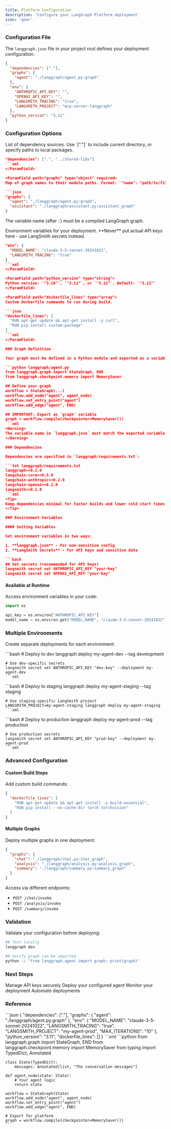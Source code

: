 ```yaml
---
title: Platform Configuration
description: 'Configure your LangGraph Platform deployment'
icon: 'gear'
---
```


### Configuration File

The `langgraph.json` file in your project root defines your deployment configuration:

```json langgraph.json
{
  "dependencies": ["."],
  "graphs": {
    "agent": "./langgraph/agent.py:graph"
  },
  "env": {
    "ANTHROPIC_API_KEY": "",
    "OPENAI_API_KEY": "",
    "LANGSMITH_TRACING": "true",
    "LANGSMITH_PROJECT": "mcp-server-langgraph"
  },
  "python_version": "3.11"
}
```
### Configuration Options

<ParamField path="dependencies" type="array" required>
  List of dependency sources. Use `["."]` to include current directory, or specify paths to local packages.

  ```json
  "dependencies": [".", "../shared-libs"]
  ```xml
</ParamField>

<ParamField path="graphs" type="object" required>
  Map of graph names to their module paths. Format: `"name": "path/to/file.py:variable"`

  ```json
  "graphs": {
    "agent": "./langgraph/agent.py:graph",
    "assistant": "./langgraph/assistant.py:assistant_graph"
  }
```
  The variable name (after `:`) must be a compiled LangGraph graph.
</ParamField>

<ParamField path="env" type="object">
  Environment variables for your deployment. **Never** put actual API keys here - use LangSmith secrets instead.

  ```json
  "env": {
    "MODEL_NAME": "claude-3-5-sonnet-20241022",
    "LANGSMITH_TRACING": "true"
  }
  ```xml
</ParamField>

<ParamField path="python_version" type="string">
  Python version: `"3.10"`, `"3.11"`, or `"3.12"`. Default: `"3.11"`
</ParamField>

<ParamField path="dockerfile_lines" type="array">
  Custom Dockerfile commands to run during build.

  ```json
  "dockerfile_lines": [
    "RUN apt-get update && apt-get install -y curl",
    "RUN pip install custom-package"
  ]
  ```xml
</ParamField>

### Graph Definition

Your graph must be defined in a Python module and exported as a variable:

```python langgraph/agent.py
from langgraph.graph import StateGraph, END
from langgraph.checkpoint.memory import MemorySaver

## Define your graph
workflow = StateGraph(...)
workflow.add_node("agent", agent_node)
workflow.set_entry_point("agent")
workflow.add_edge("agent", END)

## IMPORTANT: Export as 'graph' variable
graph = workflow.compile(checkpointer=MemorySaver())
```xml
<Warning>
  The variable name in `langgraph.json` must match the exported variable name in your Python file.
</Warning>

### Dependencies

Dependencies are specified in `langgraph/requirements.txt`:

```txt langgraph/requirements.txt
langgraph>=0.2.0
langchain-core>=0.3.0
langchain-anthropic>=0.2.0
langchain-openai>=0.2.0
langsmith>=0.1.0
```xml
<Tip>
  Keep dependencies minimal for faster builds and lower cold start times.
</Tip>

### Environment Variables

#### Setting Variables

Set environment variables in two ways:

1. **langgraph.json** - For non-sensitive config
2. **LangSmith Secrets** - For API keys and sensitive data

```bash
## Set secrets (recommended for API keys)
langsmith secret set ANTHROPIC_API_KEY "your-key"
langsmith secret set OPENAI_API_KEY "your-key"
```
#### Available at Runtime

Access environment variables in your code:

```python
import os

api_key = os.environ["ANTHROPIC_API_KEY"]
model_name = os.environ.get("MODEL_NAME", "claude-3-5-sonnet-20241022")
```
### Multiple Environments

Create separate deployments for each environment:

<Tabs>
  <Tab title="Development">
    ```bash
    # Deploy to dev
    langgraph deploy my-agent-dev --tag development

    # Use dev-specific secrets
    langsmith secret set ANTHROPIC_API_KEY "dev-key" --deployment my-agent-dev
    ```xml
  </Tab>

  <Tab title="Staging">
    ```bash
    # Deploy to staging
    langgraph deploy my-agent-staging --tag staging

    # Use staging-specific LangSmith project
    LANGSMITH_PROJECT=my-agent-staging langgraph deploy my-agent-staging
    ```xml
  </Tab>

  <Tab title="Production">
    ```bash
    # Deploy to production
    langgraph deploy my-agent-prod --tag production

    # Use production secrets
    langsmith secret set ANTHROPIC_API_KEY "prod-key" --deployment my-agent-prod
    ```xml
  </Tab>
</Tabs>

### Advanced Configuration

#### Custom Build Steps

Add custom build commands:

```json
{
  "dockerfile_lines": [
    "RUN apt-get update && apt-get install -y build-essential",
    "RUN pip install --no-cache-dir torch torchvision"
  ]
}
```
#### Multiple Graphs

Deploy multiple graphs in one deployment:

```json
{
  "graphs": {
    "chat": "./langgraph/chat.py:chat_graph",
    "analysis": "./langgraph/analysis.py:analysis_graph",
    "summary": "./langgraph/summary.py:summary_graph"
  }
}
```
Access via different endpoints:
- `POST /chat/invoke`
- `POST /analysis/invoke`
- `POST /summary/invoke`

### Validation

Validate your configuration before deploying:

```bash
## Test locally
langgraph dev

## Verify graph can be imported
python -c "from langgraph.agent import graph; print(graph)"
```
### Next Steps

<CardGroup cols={2}>
  <Card title="Secrets Management" icon="key" href="/deployment/platform/secrets">
    Manage API keys securely
  </Card>
  <Card title="Deploy Now" icon="rocket" href="/deployment/platform/quickstart">
    Deploy your configured agent
  </Card>
  <Card title="Monitoring" icon="chart-line" href="/deployment/platform/monitoring">
    Monitor your deployment
  </Card>
  <Card title="CI/CD" icon="infinity" href="/deployment/platform/ci-cd">
    Automate deployments
  </Card>
</CardGroup>

### Reference

<AccordionGroup>
  <Accordion title="Example langgraph.json">
    ```json
    {
      "dependencies": ["."],
      "graphs": {
        "agent": "./langgraph/agent.py:graph"
      },
      "env": {
        "MODEL_NAME": "claude-3-5-sonnet-20241022",
        "LANGSMITH_TRACING": "true",
        "LANGSMITH_PROJECT": "my-agent-prod",
        "MAX_ITERATIONS": "10"
      },
      "python_version": "3.11",
      "dockerfile_lines": []
    }
    ```xml
  </Accordion>

  <Accordion title="Example graph export">
    ```python
    from langgraph.graph import StateGraph, END
    from langgraph.checkpoint.memory import MemorySaver
    from typing import TypedDict, Annotated

    class State(TypedDict):
        messages: Annotated[list, "The conversation messages"]

    def agent_node(state: State):
        # Your agent logic
        return state

    workflow = StateGraph(State)
    workflow.add_node("agent", agent_node)
    workflow.set_entry_point("agent")
    workflow.add_edge("agent", END)

    # Export for platform
    graph = workflow.compile(checkpointer=MemorySaver())
    ```
  </Accordion>
</AccordionGroup>
